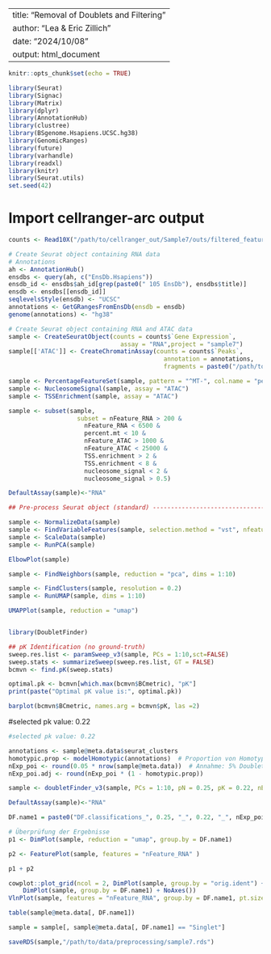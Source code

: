 

---
title: "Removal of Doublets and Filtering"
author: "Lea & Eric Zillich"
date: "2024/10/08"
output: html_document
---

```r
knitr::opts_chunk$set(echo = TRUE)

library(Seurat)
library(Signac)
library(Matrix)
library(dplyr)
library(AnnotationHub)
library(clustree)
library(BSgenome.Hsapiens.UCSC.hg38)
library(GenomicRanges)
library(future)
library(varhandle)
library(readxl)
library(knitr)
library(Seurat.utils)
set.seed(42)

```

# Import cellranger-arc output

```r

counts <- Read10X("/path/to/cellranger_out/Sample7/outs/filtered_feature_bc_matrix/")

# Create Seurat object containing RNA data 
# Annotations 
ah <- AnnotationHub()
ensdbs <- query(ah, c("EnsDb.Hsapiens"))
ensdb_id <- ensdbs$ah_id[grep(paste0(" 105 EnsDb"), ensdbs$title)]
ensdb <- ensdbs[[ensdb_id]]
seqlevelsStyle(ensdb) <- "UCSC"
annotations <- GetGRangesFromEnsDb(ensdb = ensdb)
genome(annotations) <- "hg38"

# Create Seurat object containing RNA and ATAC data
sample <- CreateSeuratObject(counts = counts$`Gene Expression`,
                               assay = "RNA",project = "sample7")
sample[['ATAC']] <- CreateChromatinAssay(counts = counts$`Peaks`,
                                           annotation = annotations,
                                           fragments = paste0("/path/to/cellranger_out/Sample7/outs/atac_fragments.tsv.gz"),sep = c(":", "-"),genome = 'hg38')

sample <- PercentageFeatureSet(sample, pattern = "^MT-", col.name = "percent.mt", assay = "RNA")
sample <- NucleosomeSignal(sample, assay = "ATAC")
sample <- TSSEnrichment(sample, assay = "ATAC")

sample <- subset(sample,
                   subset = nFeature_RNA > 200 &
                     nFeature_RNA < 6500 &
                     percent.mt < 10 &
                     nFeature_ATAC > 1000 &
                     nFeature_ATAC < 25000 &
                     TSS.enrichment > 2 &
                     TSS.enrichment < 8 &
                     nucleosome_signal < 2 &
                     nucleosome_signal > 0.5)

```

```r

DefaultAssay(sample)<-"RNA"

## Pre-process Seurat object (standard) --------------------------------------------------------------------------------------

sample <- NormalizeData(sample)
sample <- FindVariableFeatures(sample, selection.method = "vst", nfeatures = 3000)
sample <- ScaleData(sample)
sample <- RunPCA(sample)

ElbowPlot(sample)

sample <- FindNeighbors(sample, reduction = "pca", dims = 1:10)

sample <- FindClusters(sample, resolution = 0.2)
sample <- RunUMAP(sample, dims = 1:10)

UMAPPlot(sample, reduction = "umap")


library(DoubletFinder)

## pK Identification (no ground-truth) 
sweep.res.list <- paramSweep_v3(sample, PCs = 1:10,sct=FALSE)
sweep.stats <- summarizeSweep(sweep.res.list, GT = FALSE)
bcmvn <- find.pK(sweep.stats)

optimal.pk <- bcmvn[which.max(bcmvn$BCmetric), "pK"]
print(paste("Optimal pK value is:", optimal.pk))

barplot(bcmvn$BCmetric, names.arg = bcmvn$pK, las =2)

```

#selected pk value: 0.22

```r

#selected pk value: 0.22

annotations <- sample@meta.data$seurat_clusters
homotypic.prop <- modelHomotypic(annotations)  # Proportion von Homotypic Doublets
nExp_poi <- round(0.05 * nrow(sample@meta.data))  # Annahme: 5% Doublets bei 10.000 Zellen geladen
nExp_poi.adj <- round(nExp_poi * (1 - homotypic.prop))

sample <- doubletFinder_v3(sample, PCs = 1:10, pN = 0.25, pK = 0.22, nExp = nExp_poi.adj, reuse.pANN = FALSE, sct = FALSE)

DefaultAssay(sample)<-"RNA"

DF.name1 = paste0("DF.classifications_", 0.25, "_", 0.22, "_", nExp_poi.adj)

# Überprüfung der Ergebnisse
p1 <- DimPlot(sample, reduction = "umap", group.by = DF.name1)

p2 <- FeaturePlot(sample, features = "nFeature_RNA" )

p1 + p2

cowplot::plot_grid(ncol = 2, DimPlot(sample, group.by = "orig.ident") + NoAxes(), 
    DimPlot(sample, group.by = DF.name1) + NoAxes())
VlnPlot(sample, features = "nFeature_RNA", group.by = DF.name1, pt.size = 0.1)

table(sample@meta.data[, DF.name1])

sample = sample[, sample@meta.data[, DF.name1] == "Singlet"]

```



```r

saveRDS(sample,"/path/to/data/preprocessing/sample7.rds")


```

